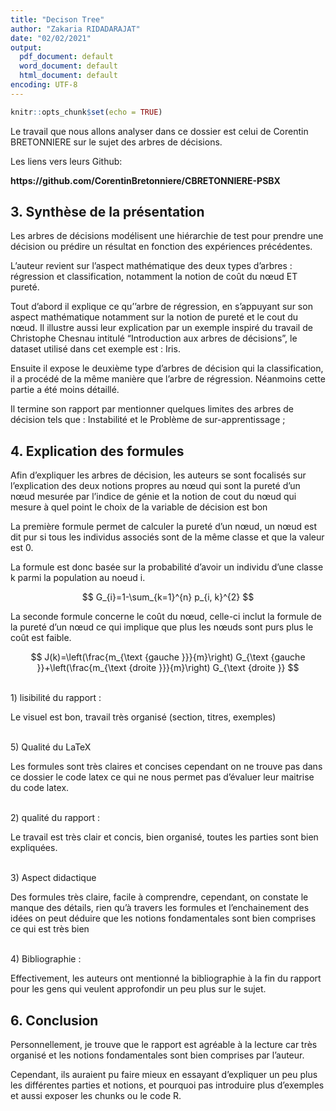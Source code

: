 ```yaml
---
title: "Decison Tree"
author: "Zakaria RIDADARAJAT"
date: "02/02/2021"
output:
  pdf_document: default
  word_document: default
  html_document: default
encoding: UTF-8
---
```


```r
knitr::opts_chunk$set(echo = TRUE)
```

 

Le travail que nous allons analyser dans ce dossier est celui de Corentin BRETONNIERE sur le sujet des arbres de décisions.  

  

   

  

Les liens vers leurs  Github:   

  

   

  

**https://github.com/CorentinBretonniere/CBRETONNIERE-PSBX**  

  

## 3. Synthèse de la présentation  

  

   

  

Les arbres de décisions modélisent une hiérarchie de test pour prendre une décision ou prédire un résultat en fonction des expériences précédentes.  

  

   

  

   

  

L’auteur revient sur l'aspect mathématique des deux types d'arbres : régression et classification, notamment la notion de coût du nœud ET pureté.  

  

   

  

Tout d'abord il explique ce qu’'arbre de régression, en s'appuyant sur son aspect mathématique notamment sur la notion de pureté et le cout du nœud. Il illustre aussi leur explication par un exemple inspiré du travail de Christophe Chesnau intitulé "Introduction aux arbres de décisions", le dataset utilisé dans cet exemple est : Iris.    

  

   

  

Ensuite il expose le deuxième type d'arbres de décision qui la classification, il a procédé de la même manière que l’arbre de régression. Néanmoins cette partie a été moins détaillé.  

  

   

  

Il termine son rapport par mentionner quelques limites des arbres de décision tels que : Instabilité et le Problème de sur-apprentissage ;   

  

## 4. Explication des formules 

  

Afin d’expliquer les arbres de décision, les auteurs se sont focalisés sur l’explication des deux notions propres au nœud qui sont la pureté d’un nœud mesurée par l’indice de génie et la notion de cout du nœud qui mesure à quel point le choix de la variable de décision est bon  

  

La première formule permet de calculer la pureté d'un nœud, un nœud est dit pur si tous les individus associés sont de la même classe et que la valeur est 0.  

La formule est donc basée sur la probabilité d'avoir un individu d'une classe k parmi la population au noeud i. 

  
$$
G_{i}=1-\sum_{k=1}^{n} p_{i, k}^{2} 
$$

  

  

La seconde formule concerne le coût du nœud, celle-ci inclut la formule de la pureté d'un nœud ce qui implique que plus les nœuds sont purs plus le coût est faible. 

  

$$
J(k)=\left(\frac{m_{\text {gauche }}}{m}\right) G_{\text {gauche }}+\left(\frac{m_{\text {droite }}}{m}\right) G_{\text {droite }} 
$$

  

<br> 1) lisibilité du rapport :    

  

Le visuel est bon, travail très organisé (section, titres, exemples)   

  

   

  

<br> 5) Qualité du LaTeX    

  

Les formules sont très claires et concises cependant on ne trouve pas dans ce dossier le code latex ce qui ne nous permet pas d'évaluer leur maitrise du code latex.   

  

<br> 2) qualité du rapport :  

  

Le travail est très clair et concis, bien organisé, toutes les parties sont bien expliquées.  

  

<br> 3) Aspect didactique    

  

Des formules très claire, facile à comprendre, cependant, on constate le manque des détails, rien qu’à travers les formules et l’enchainement des idées on peut déduire que les notions fondamentales sont bien comprises ce qui est très bien  

  

   

  

<br> 4) Bibliographie :     

  

Effectivement, les auteurs ont mentionné la bibliographie à la fin du rapport pour les gens qui veulent approfondir un peu plus sur le sujet.  

  

   

  

## 6. Conclusion  

  

   

  

Personnellement, je trouve que le rapport est agréable à la lecture car très organisé et les notions fondamentales sont bien comprises par l’auteur.   

  

Cependant, ils auraient pu faire mieux en essayant d’expliquer un peu plus les différentes parties et notions, et pourquoi pas introduire plus d’exemples et aussi exposer les chunks ou le code R. 